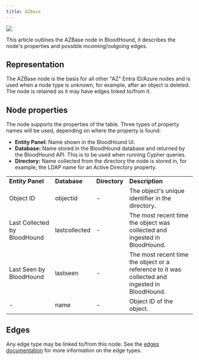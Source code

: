 ```yaml
---
title: AZBase
---
```


<img noZoom src="/assets/community-edition-pill-tag.svg"/> 

This article outlines the AZBase node in BloodHound, it describes the node's properties and possible incoming/outgoing edges.

## Representation

The AZBase node is the basis for all other "AZ" Entra ID/Azure nodes and is used when a node type is unknown, for example, after an object is deleted. The node is retained as it may have edges linked to/from it.

## Node properties

The node supports the properties of the table. Three types of property names will be used, depending on where the property is found:

* **Entity Panel:** Name shown in the BloodHound UI.
* **Database:** Name stored in the BloodHound database and returned by the BloodHound API. This is to be used when running Cypher queries.
* **Directory:** Name collected from the directory the node is stored in, for example, the LDAP name for an Active Directory property.

|     |     |     |     |
| --- | --- | --- | --- |
| **Entity Panel** | **Database** | **Directory** | **Description** |
| Object ID | objectid | -   | The object's unique identifier in the directory. |
| Last Collected by BloodHound | lastcollected | -   | The most recent time the object was collected and ingested in BloodHound. |
| Last Seen by BloodHound | lastseen | -   | The most recent time the object or a reference to it was collected and ingested in BloodHound. |
| -   | name | -   | Object ID of the object. |

## Edges

Any edge type may be linked to/from this node. See the [edges documentation](/resources/edges) for more information on the edge types.


